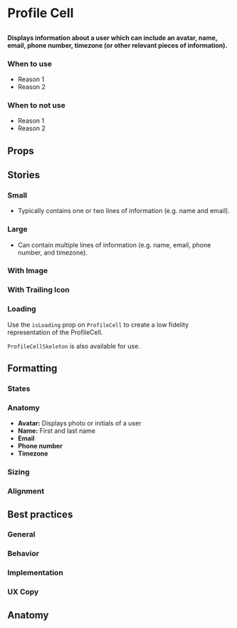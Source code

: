 
# Profile Cell

##

<h4>
  Displays information about a user which can include an avatar, name, email, phone number, timezone (or other relevant pieces of information).
</h4>

<Canvas>
  <Story id="components-profile-cell--small" />
</Canvas>

### When to use
- Reason 1
- Reason 2

### When to not use
- Reason 1
- Reason 2


## Props

<ArgsTable of={ProfileCell} />


## Stories

### Small
- Typically contains one or two lines of information (e.g. name and email).

<Canvas>
  <Story id="components-profile-cell--small" />
</Canvas>

### Large
- Can contain multiple lines of information (e.g. name, email, phone number, and timezone).

<Canvas>
  <Story id="components-profile-cell--large" />
</Canvas>

### With Image

<Canvas>
  <Story id="components-profile-cell--with-image" />
</Canvas>

### With Trailing Icon

<Canvas>
  <Story id="components-profile-cell--with-trailing-icon" />
</Canvas>

### Loading

Use the `isLoading` prop on `ProfileCell` to create a low fidelity representation of the ProfileCell.

`ProfileCellSkeleton` is also available for use.

<Canvas>
  <Story id="components-profile-cell--loading" />
</Canvas>


## Formatting

### States

### Anatomy
- **Avatar:** Displays photo or initials of a user
- **Name:** First and last name
- **Email**
- **Phone number**
- **Timezone**

### Sizing

### Alignment


## Best practices

### General

### Behavior

### Implementation

### UX Copy

## Anatomy
